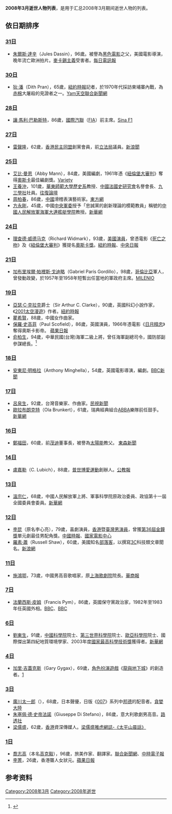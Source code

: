 {{noteTA
|G1=Show
|G2=PP
|G3=James Bond
|1=zh:保羅·史高菲;zh-hans:保罗·斯科菲尔德;zh-hk:保羅·史高菲;zh-tw:保羅·史考菲;
|2=zh-tw:良相佐國; zh-hk:日月精忠; zh-cn:四季之人;
}}
{{Quotation|{{MonthTOC|2008年|逝世人物列表}}}}<center></center>	
{{TOCright}}

'''2008年3月逝世人物列表'''，是用于汇总2008年3月期间逝世人物的列表。

== 依日期排序 ==
=== [[3月31日|31日]] ===
* [[朱爾斯·達辛|朱爾斯·達辛]]（Jules Dassin），96歲。被譽為[[黑色電影|黑色電影]]之父，美國電影導演，晚年流亡歐洲拍片。[[麥卡錫主義|麥卡錫主義]]受害者。[http://www.telegraph.co.uk/news/main.jhtml?xml=/news/2008/04/02/db0201.xml 每日電訊報]{{Wayback|url=http://www.telegraph.co.uk/news/main.jhtml?xml=%2Fnews%2F2008%2F04%2F02%2Fdb0201.xml |date=20190821232125 }}

=== [[3月30日|30日]] ===
* [[狄·潘|狄·潘]]（Dith Pran），65歲，[[紐約時報|紐約時報]]記者，於1970年代採訪柬埔寨內戰，為[[赤棉|赤棉]]大屠殺的見證者之一。[http://news.yam.com/afp/international/200803/20080331002832.html Yam天空 ]{{Wayback|url=http://news.yam.com/afp/international/200803/20080331002832.html |date=20190821232125 }}[http://udn.com/NEWS/WORLD/WOR4/4281813.shtml 聯合新聞網 ]

=== [[3月28日|28日]] ===
* [[讓·馬利·巴勒斯特|讓·馬利·巴勒斯特]]，86歲，[[國際汽聯|國際汽聯]]（[[FIA|FIA]]）前主席。[http://sports.sina.com.cn/f1/2008-03-29/13243563328.shtml Sina F1]{{Wayback|url=http://sports.sina.com.cn/f1/2008-03-29/13243563328.shtml |date=20200411084109 }}

=== [[3月27日|27日]] ===
* [[雷聲隆|雷聲隆]]，62歲，[[香港民主同盟|香港民主同盟]]創黨會員，前[[立法局|立法局]]議員。[http://news.sina.com/hk/mingpao/103-101-101-102/2008-04-07/16392794599.html 新浪聞]{{Wayback|url=http://news.sina.com/hk/mingpao/103-101-101-102/2008-04-07/16392794599.html |date=20100211121955 }}

=== [[3月25日|25日]] ===
* [[艾比·曼恩|艾比·曼恩]]（Abby Mann），84歲，美國編劇，1961年憑《[[紐倫堡大審判|紐倫堡大審判]]》奪得[[奧斯卡|奧斯卡]]最佳編劇獎。[http://www.variety.com/article/VR1117982942.html?categoryid=13&cs=1&nid=2590 Variety]
* [[王養沖|王養沖]]，101歲，[[華東師範大學歷史系|華東師範大學歷史系]]教授、[[中國法國史研究會|中國法國史研究會]]名譽會長、[[九三學社|九三學社]]社員。[http://www.wangf.net/vbb2/showthread.php?threadid=23765 往復論壇]{{dead link|date=十一月 2017 |bot=InternetArchiveBot }}
* [[周柏春|周柏春]]，86歲，[[中國|中國]]滑稽表演藝術家。[http://sh.eastday.com/qtmt/20080325/u1a414395.html 東方網]{{Wayback|url=http://sh.eastday.com/qtmt/20080325/u1a414395.html |date=20180927074219 }}
* [[方永剛|方永剛]]，45歲，中國[[中央軍委|中央軍委]]授予「忠誠黨的創新理論的模範教員」稱號的[[中國人民解放軍|中國人民解放軍]][[海軍大連艦艇學院|海軍大連艦艇學院]]教授。[http://news.xinhuanet.com/mil/2008-03/26/content_7862995.htm 新華網]{{Wayback|url=http://news.xinhuanet.com/mil/2008-03/26/content_7862995.htm |date=20120122203634 }}

=== [[3月24日|24日]] ===
* [[理查德·威德马克|理查德·威德马克]]（Richard Widmark），93歲，[[美國|美國]][[演員|演員]]，曾憑電影《[[死亡之吻|死亡之吻]]》及《[[紐倫堡大審判|紐倫堡大審判]]》獲提名[[奧斯卡獎|奧斯卡獎]]。[http://www.nytimes.com/2008/03/26/arts/26cnd-widmark.html?_r=1&hp=&pagewanted=all&oref=slogin 紐約時報]{{Wayback|url=http://www.nytimes.com/2008/03/26/arts/26cnd-widmark.html?_r=1&hp=&pagewanted=all&oref=slogin |date=20190308082713 }}、[https://web.archive.org/web/20160304072608/http://www.cdnews.com.tw/cdnews_site/docDetail.jsp?coluid=348&docid=100330495 中央日報]

=== [[3月21日|21日]] ===
* [[加布里埃爾·帕裡斯·戈迪略|加布里埃爾·帕裡斯·戈迪略]]（Gabriel París Gordillo），98歲，[[哥倫比亞|哥倫比亞]]軍人，曾發動政變，於1957年至1958年短暫出任當地的軍政府主席。[https://web.archive.org/web/20110929132630/http://www.milenio.com/index.php/2008/03/22/212869/ MILENIO]

=== [[3月19日|19日]] ===
* [[亞瑟·查理斯·克拉克|亞瑟·C·克拉克]]爵士（Sir Arthur C. Clarke），90歲，英國科幻小說作家，《[[2001太空漫遊_(小說)|2001太空漫遊]]》作者。[http://www.nytimes.com/2008/03/19/books/19clarke.html?hp 紐約時報]{{Wayback|url=http://www.nytimes.com/2008/03/19/books/19clarke.html?hp |date=20191021043612 }}
* [[瞿希賢|瞿希賢]]，88歲，中國女作曲家。
* [[保羅·史高菲|保羅·史高菲]]（Paul Scofield），86歲，英國演員，1966年憑電影《[[良相佐國|日月精忠]]》奪得奧斯卡影帝。 [https://web.archive.org/web/20180927032513/http://1-apple.com.tw/apple/index.cfm?Fuseaction=Article&Sec_ID=9&ShowDate=20080322&NewsType=twapple&Loc=TP&Art_ID=30377952 蘋果日報]
* [[俞柏生|俞柏生]]，94歲，中華民國(台灣)海軍二級上將，曾任海軍副總司令，國防部副參謀總長。<ref>{{Cite web |url=https://afrc.mnd.gov.tw/cemetery/Unit.aspx?ID=&MenuID=462&ListID=1205 |title=存档副本 |access-date=2019-03-07 |archive-date=2020-08-12 |archive-url=https://web.archive.org/web/20200812160556/https://afrc.mnd.gov.tw/cemetery/Unit.aspx?ID=&MenuID=462&ListID=1205 }}</ref>

=== [[3月18日|18日]] ===
* [[安東尼·明格拉|安東尼·明格拉]]（Anthony Minghella），54歲，英國電影導演，編劇。[http://news.bbc.co.uk/2/hi/entertainment/7302841.stm BBC新聞]{{Wayback|url=http://news.bbc.co.uk/2/hi/entertainment/7302841.stm |date=20201109023600 }}

=== [[3月17日|17日]] ===
* [[呂泉生|呂泉生]]，92歲，台灣音樂家、作曲家。[http://www.ftvn.com.tw/Search_News.aspx?sno=2008318L11M1 民視新聞]{{dead link|date=十一月 2017 |bot=InternetArchiveBot }}
* [[歐拉布朗克特|歐拉布朗克特]]（Ola Brunkert），61歲，瑞典經典組合[[ABBA|ABBA]]樂隊前任鼓手。 [http://news.xinhuanet.com/world/2008-03/18/content_7815454.htm 新華網]{{Wayback|url=http://news.xinhuanet.com/world/2008-03/18/content_7815454.htm |date=20080322145423 }}

=== [[3月16日|16日]] ===
* [[鄭福田_(1948年)|鄭福田]]，60歲，前[[茂迪|茂迪]]董事長，被譽為[[太陽能|太陽能]]教父。 [http://tw.news.yahoo.com/article/url/d/a/080318/17/vles.html  東森新聞]{{dead link|date=十一月 2017 |bot=InternetArchiveBot }}

=== [[3月14日|14日]] ===
* [[盧嘉勒|盧嘉勒]]（C. Lubich），88歲，[[普世博愛運動|普世博愛運動]]創辦人。[http://kkp.catholic.org.hk/gl/gl3344/gl3344_03.htm 公教報]{{Wayback|url=http://kkp.catholic.org.hk/gl/gl3344/gl3344_03.htm |date=20201025024800 }}

=== [[3月13日|13日]] ===
* [[溫宗仁|溫宗仁]]，68歲，中國人民解放軍上將、軍事科學院原政治委員、政協第十一屆全國委員會委員。[http://news.xinhuanet.com/newscenter/2008-03/25/content_7856922.htm 新華網]{{Wayback|url=http://news.xinhuanet.com/newscenter/2008-03/25/content_7856922.htm |date=20090605234328 }}

=== [[3月12日|12日]] ===
* [[李昆_(藝人)|李昆]]（原名李心亮），79歲，喜劇演員，[[香港|香港]]暨[[臺灣|臺灣]][[男演員|男演員]]，曾獲[[第36屆金鐘獎|第36屆金鐘獎]]單元劇最佳男配角獎。[http://showbiz.chinatimes.com/Chinatimes/ExteriorContent/Showbiz/Showbiz-Page/0,4434,content%20110511-2%20112008032100477,00.html 中國時報]{{dead link|date=2018年5月 |bot=InternetArchiveBot |fix-attempted=yes }}、[http://www.ctfa.org.tw/history/index.php?id=1101 國家電影中心] {{Wayback|url=http://www.ctfa.org.tw/history/index.php?id=1101 |date=20141210115424 }}
* [[羅素·蕭|羅素·蕭]]（Russell Shaw），60歲，美國知名[[部落客|部落客]]，以撰寫[[3C|3C]]科技類文章聞名。[https://archive.is/20130428001804/http://financenews.sina.com/sinacn/304-000-106-109/2008-04-07/0257737577.html 新浪網]

=== [[3月11日|11日]] ===
* [[施鴻鄂|施鴻鄂]]，73歲，中國男高音歌唱家，原[[上海歌劇院|上海歌劇院]]院長。[https://archive.is/20130426141026/http://hsb.huash.com/2008-03/15/content_6862918.htm 華商報]

=== [[3月7日|7日]] ===
* [[法蘭西斯·皮姆|法蘭西斯·皮姆]]（Francis Pym），86歲，英國保守黨政治家，1982年至1983年任英國外相。[http://news.bbc.co.uk/1/hi/uk_politics/7283896.stm BBC]{{Wayback|url=http://news.bbc.co.uk/1/hi/uk_politics/7283896.stm |date=20090123113827 }}、[http://news.bbc.co.uk/1/hi/uk_politics/7283708.stm BBC]{{Wayback|url=http://news.bbc.co.uk/1/hi/uk_politics/7283708.stm |date=20080310231251 }}

=== [[3月6日|6日]] ===
* [[刘东生_(1917年)|劉東生]]，91歲，[[中國科學院|中國科學院]]院士、[[第三世界科學院|第三世界科學院]]院士、[[歐亞科學院|歐亞科學院]]院士、國際傑出第四紀地質環境學家、2003年度[[國家最高科學技術獎|國家最高科學技術獎]]獲得者。[http://news.xinhuanet.com/newscenter/2008-03/08/content_7743962.htm 新華網]

=== [[3月4日|4日]] ===
* [[加里·吉蓋克斯|加里·吉蓋克斯]]（Gary Gygax），69歲，[[角色扮演遊戲|角色扮演遊戲]]《[[龍與地下城|龍與地下城]]》的創造者。[https://web.archive.org/web/20080309003755/http://crave.cnet.com/8301-1_105-9885383-1.html]

=== [[3月3日|3日]] ===
* [[廣川太一郎|廣川太一郎]]（{{lang|ja|広川 太一郎}}），68歲，日本聲優，日版《[[007|007]]》系列中[[邦德|邦德]]的配音者。[https://web.archive.org/web/20081028045709/http://news.greedland.net/Channel/content/2008/200803/20080310/11186.html 貪婪大陸]
* [[朱塞佩·德·史帝法諾|朱塞佩·德·史帝法諾]]（Giuseppe Di Stefano），86歲，意大利歌劇男高音。[https://web.archive.org/web/20080309205819/http://africa.reuters.com/wire/news/usnL03836685.html 路透社]
* [[梁儒盛|梁儒盛]]，62歲，[[香港|香港]]資深傳媒人。[http://hk.myblog.yahoo.com/yslwriting/article?mid=601&prev=-1&next=600 梁儒盛雅虎網誌-《太平山晨話》]{{Wayback|url=http://hk.myblog.yahoo.com/yslwriting/article?mid=601&prev=-1&next=600 |date=20080310165238 }}

=== [[3月1日|1日]] ===
* [[喬志高|喬志高]]（本名[[高克毅|高克毅]]），96歲，旅美作家、翻譯家。[http://udn.com/NEWS/READING/X5/4243735.shtml 聯合新聞網]{{Wayback|url=http://udn.com/NEWS/READING/X5/4243735.shtml |date=20080305231403 }}、[https://web.archive.org/web/20080316013724/http://news.chinatimes.com/Chinatimes/Philology/Philology-artnews/0,3409,112008030500012+110513+20080305+news,00.html 中時電子報]
* [[李菁_(聽障教師)|李菁]]，26歲，香港聾人女狀元。[http://hk.apple.nextmedia.com/news/art/20080302/10817073 蘋果日報]{{Wayback|url=http://hk.apple.nextmedia.com/news/art/20080302/10817073 |date=20131020034002 }}

== 参考资料 ==
{{reflist}}

{{各年各月份逝世人物}}

[[Category:2008年3月|Category:2008年3月]]
[[Category:2008年逝世|Category:2008年逝世]]